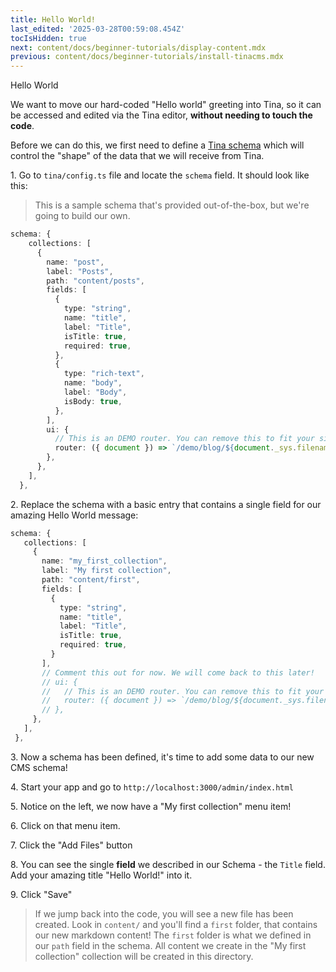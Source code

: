 ```yaml
---
title: Hello World!
last_edited: '2025-03-28T00:59:08.454Z'
tocIsHidden: true
next: content/docs/beginner-tutorials/display-content.mdx
previous: content/docs/beginner-tutorials/install-tinacms.mdx
---
```


Hello World

We want to move our hard-coded "Hello world" greeting into Tina, so it can be accessed and edited via the Tina editor, **without needing to touch the code**.

Before we can do this, we first need to define a [Tina schema]() which will control the "shape" of the data that we will receive from Tina.

1\. Go to `tina/config.ts` file and locate the `schema` field. It should look like this:

> This is a sample schema that's provided out-of-the-box, but we're going to build our own.

```typescript
schema: {
    collections: [
      {
        name: "post",
        label: "Posts",
        path: "content/posts",
        fields: [
          {
            type: "string",
            name: "title",
            label: "Title",
            isTitle: true,
            required: true,
          },
          {
            type: "rich-text",
            name: "body",
            label: "Body",
            isBody: true,
          },
        ],
        ui: {
          // This is an DEMO router. You can remove this to fit your site
          router: ({ document }) => `/demo/blog/${document._sys.filename}`,
        },
      },
    ],
  },
```

2\. Replace the schema with a basic entry that contains a single field for our amazing Hello World message:

```typescript
schema: {
   collections: [
     {
       name: "my_first_collection",
       label: "My first collection",
       path: "content/first",
       fields: [
         {
           type: "string",
           name: "title",
           label: "Title",
           isTitle: true,
           required: true,
         }
       ],
       // Comment this out for now. We will come back to this later!
       // ui: {
       //   // This is an DEMO router. You can remove this to fit your site
       //   router: ({ document }) => `/demo/blog/${document._sys.filename}`,
       // },
     },
   ],
 },
```

3\. Now a schema has been defined, it's time to add some data to our new CMS schema!

4\. Start your app and go to `http://localhost:3000/admin/index.html`

5\. Notice on the left, we now have a "My first collection" menu item!

6\. Click on that menu item.

7\. Click the "Add Files" button

8\. You can see the single **field** we described in our Schema - the `Title` field. Add your amazing title "Hello World!" into it.

9\. Click "Save"

> If we jump back into the code, you will see a new file has been created. Look in `content/` and you'll find a `first` folder, that contains our new markdown content! The `first` folder is what we defined in our `path` field in the schema. All content we create in the "My first collection" collection will be created in this directory.
